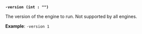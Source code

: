 <a id="secrets-flag-version" />

**`-version (int : "")`**

The version of the engine to run. Not supported by all engines.

**Example**: `-version 1`
